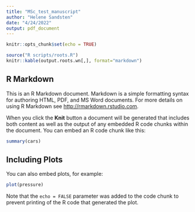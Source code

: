 ```yaml
---
title: "MSc_test_manuscript"
author: "Helene Sandsten"
date: "4/24/2022"
output: pdf_document
---
```


```r
knitr::opts_chunk$set(echo = TRUE)
```

```r
source("R scripts/roots.R")
knitr::kable(output.roots.wn[,], format="markdown")
```

## R Markdown

This is an R Markdown document. Markdown is a simple formatting syntax for authoring HTML, PDF, and MS Word documents. For more details on using R Markdown see <http://rmarkdown.rstudio.com>.

When you click the **Knit** button a document will be generated that includes both content as well as the output of any embedded R code chunks within the document. You can embed an R code chunk like this:

```r
summary(cars)
```

## Including Plots

You can also embed plots, for example:

```r
plot(pressure)
```

Note that the `echo = FALSE` parameter was added to the code chunk to prevent printing of the R code that generated the plot.

